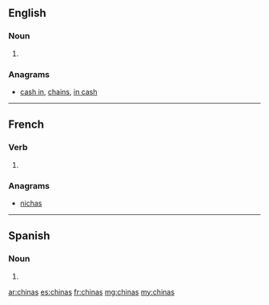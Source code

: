 {{also|Chinas}}
==English==

===Noun===
{{head|en|plural}}

# {{plural of|china|lang=en}}

===Anagrams===
* [[cash in#English|cash in]], [[chains#English|chains]], [[in cash#English|in cash]]

----

==French==

===Verb===
{{fr-verb-form}}

# {{conjugation of|chiner||2|s|[[past historic]]|lang=fr}}

===Anagrams===
* [[nichas#French|nichas]]

----

==Spanish==

===Noun===
{{head|es|noun form|g=f-p}}

# {{plural of|china|lang=es}}

[[ar:chinas]]
[[es:chinas]]
[[fr:chinas]]
[[mg:chinas]]
[[my:chinas]]